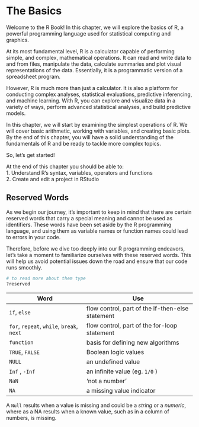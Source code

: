 # The Basics

Welcome to the R Book! In this chapter, we will explore the basics of R, a powerful programming language used for statistical computing and graphics.

At its most fundamental level, R is a calculator capable of performing simple, and complex, mathematical operations. It can read and write data to and from files, manipulate the data, calculate summaries and plot visual representations of the data. Essentially, it is a programmatic version of a spreadsheet program.

However, R is much more than just a calculator. It is also a platform for conducting complex analyses, statistical evaluations, predictive inferencing, and machine learning. With R, you can explore and visualize data in a variety of ways, perform advanced statistical analyses, and build predictive models.

In this chapter, we will start by examining the simplest operations of R. We will cover basic arithmetic, working with variables, and creating basic plots. By the end of this chapter, you will have a solid understanding of the fundamentals of R and be ready to tackle more complex topics.

So, let's get started!

::: {.infobox .skill data-latex="{skill}"}
At the end of this chapter you should be able to:\
1.    Understand R's syntax, variables, operators and functions\
2.    Create and edit a project in RStudio\
:::

## Reserved Words

As we begin our journey, it's important to keep in mind that there are certain reserved words that carry a special meaning and cannot be used as identifiers. These words have been set aside by the R programming language, and using them as variable names or function names could lead to errors in your code.

Therefore, before we dive too deeply into our R programming endeavors, let's take a moment to familiarize ourselves with these reserved words. This will help us avoid potential issues down the road and ensure that our code runs smoothly.

```r
# to read more about them type
?reserved
```

| Word                                      | Use                                              |
|------------------------------|------------------------------------------|
| `if`, `else`                              | flow control, part of the if-then-else statement |
| `for`, `repeat`, `while`, `break`, `next` | flow control, part of the for-loop statement     |
| `function`                                | basis for defining new algorithms                |
| `TRUE`, `FALSE`                           | Boolean logic values                             |
| `NULL`                                    | an undefined value                               |
| `Inf` , `-Inf`                            | an infinite value (eg. `1/0` )                   |
| `NaN`                                     | 'not a number'                                   |
| `NA`                                      | a missing value indicator                        |

::: {.infobox .note data-latex="{note}"}
A `Null` results when a value is missing and could be a *string* or a *numeric*, where as a NA results when a known value, such as in a column of numbers, is missing.
:::
